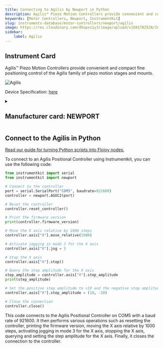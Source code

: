 ```yaml
---
title: Connecting to Agilis by Newport in Python
description: Agilis™ Piezo Motion Controllers provide convenient and compact fine positioning control of the Agilis family of piezo motion stages and mounts.
keywords: [Motor Controllers, Newport, InstrumentKit] 
slug: instruments-database/motor-controllers/newport/agilis 
image: https://res.cloudinary.com/dhopxs1y3/image/upload/v1691782528/Instruments/Positional%20Controller/Agilis/Agilis.jpg
sidebar:
    label: Agilis 
---
```



## Instrument Card

Agilis™ Piezo Motion Controllers provide convenient and compact fine positioning control of the Agilis family of piezo motion stages and mounts.

![Agilis](https://res.cloudinary.com/dhopxs1y3/image/upload/v1691782528/Instruments/Positional%20Controller/Agilis/Agilis.jpg)

Device Specification: [here](https://www.newport.com/mam/celum/celum_assets/np/resources/Agilis_Piezo_Motor_Driven_Components_User_Manual.pdf?1)

<details style={{ marginTop: "15px"}}>
<summary><h2 style={{display:'inline'}}>Manufacturer card: NEWPORT</h2></summary>

![NEWPORT](https://res.cloudinary.com/dhopxs1y3/image/upload/v1692806178/Instruments/Vendor%20Logos/Newport.png)

Newport provides a wide range of photonics technology and products designed to enhance the capabilities and productivity of our customers' applications.

- Headquarters: Irvine, California, United States
- Yearly Revenue (millions, USD): 3500
- Vendor Website: [here](https://www.newport.com/)

</details>


<FeaturedInstrumentVideo category="MOTOR_CONTROLLERS" />

## Connect to the Agilis in Python

[Read our guide for turning Python scripts into Flojoy nodes.](https://docs.flojoy.ai/contribution/blocks/custom-flojoy-block/)



<Tabs>
<TabItem value="Flojoy" label="Flojoy" className="flojoy-instrument-tabs">

<SectionsCard category="MOTOR_CONTROLLERS" manufacturer="Newport"></SectionsCard>

</TabItem>
<TabItem value="InstrumentKit" label="InstrumentKit">

To connect to an Agilis Positional Controller using Instrumentkit, you can use the following code:

```python
from instrumentkit import serial
from instrumentkit import newport

# Connect to the controller
port = serial.SerialPort("COM5", baudrate=921600)
controller = newport.AGUC2(port)

# Reset the controller
controller.reset_controller()

# Print the firmware version
print(controller.firmware_version)

# Move the X axis relative by 1000 steps
controller.axis["X"].move_relative(1000)

# Activate jogging in mode 3 for the X axis
controller.axis["X"].jog = 3

# Stop the X axis
controller.axis["X"].stop()

# Query the step amplitude for the X axis
step_amplitude = controller.axis["X"].step_amplitude
print(step_amplitude)

# Set the positive step amplitude to +10 and the negative step amplitude to -20 for the X axis
controller.axis["X"].step_amplitude = (10, -20)

# Close the connection
controller.close()
```

This code connects to the Agilis Positional Controller on COM5 with a baud rate of 921600. It then performs various operations such as resetting the controller, printing the firmware version, moving the X axis relative by 1000 steps, activating jogging in mode 3 for the X axis, stopping the X axis, querying and setting the step amplitude for the X axis. Finally, it closes the connection to the controller.

</TabItem>
</Tabs>